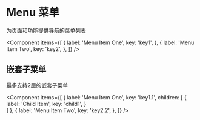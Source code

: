
# Menu 菜单

为页面和功能提供导航的菜单列表

<Component items={[
  {
    label: 'Menu Item One',
    key: 'key1',
  },
  {
    label: 'Menu Item Two',
    key: 'key2',
  },
]} />



## 嵌套子菜单

最多支持2层的嵌套子菜单

<Component items={[
  {
    label: 'Menu Item One',
    key: 'key1.1',
    children: [
      {
        label: 'Child Item',
        key: 'child1',
      }      
    ]
  },
  {
    label: 'Menu Item Two',
    key: 'key2.2',
  },
]} />
